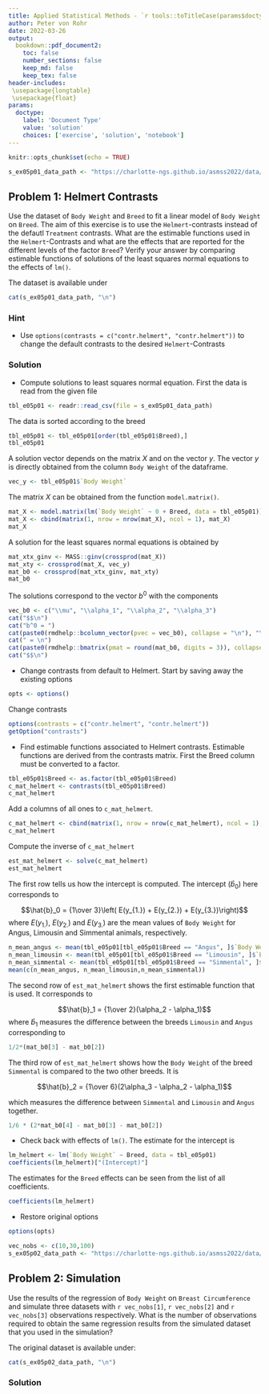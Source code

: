 ```yaml
---
title: Applied Statistical Methods - `r tools::toTitleCase(params$doctype)` 5
author: Peter von Rohr
date: 2022-03-26
output:
  bookdown::pdf_document2:
    toc: false
    number_sections: false
    keep_md: false
    keep_tex: false
header-includes:
 \usepackage{longtable}
 \usepackage{float}
params:
  doctype:
    label: 'Document Type'
    value: 'solution'
    choices: ['exercise', 'solution', 'notebook']
---
```



```r
knitr::opts_chunk$set(echo = TRUE)
```


```r
s_ex05p01_data_path <- "https://charlotte-ngs.github.io/asmss2022/data/asm_bw_flem.csv"
```

## Problem 1: Helmert Contrasts
Use the dataset of `Body Weight` and `Breed` to fit a linear model of `Body Weight` on `Breed`. The aim of this exercise is to use the `Helmert`-contrasts instead of the defautl `Treatment` contrasts. What are the estimable functions used in the `Helmert`-Contrasts and what are the effects that are reported for the different levels of the factor `Breed`? Verify your answer by comparing estimable functions of solutions of the least squares normal equations to the effects of `lm()`.

The dataset is available under

```r
cat(s_ex05p01_data_path, "\n")
```

### Hint

* Use `options(contrasts = c("contr.helmert", "contr.helmert"))` to change the default contrasts to the desired `Helmert`-Contrasts


<!-- your-solution-start
### Your Solution

* Compute solutions to least squares normal equation

* Change contrasts from default to Helmert

* Find estimable functions associated to Helmert contrasts

* Check back with effects of `lm()`

---  your-solution-end -->


<!-- master-solution-start -->

### Solution

* Compute solutions to least squares normal equation. First the data is read from the given file

```r
tbl_e05p01 <- readr::read_csv(file = s_ex05p01_data_path)
```

The data is sorted according to the breed

```r
tbl_e05p01 <- tbl_e05p01[order(tbl_e05p01$Breed),]
tbl_e05p01
```

A solution vector depends on the matrix $X$ and on the vector $y$. The vector $y$ is directly obtained from the column `Body Weight` of the dataframe. 

```r
vec_y <- tbl_e05p01$`Body Weight`
```

The matrix $X$ can be obtained from the function `model.matrix()`. 

```r
mat_X <- model.matrix(lm(`Body Weight` ~ 0 + Breed, data = tbl_e05p01))
mat_X <- cbind(matrix(1, nrow = nrow(mat_X), ncol = 1), mat_X)
mat_X
```

A solution for the least squares normal equations is obtained by 

```r
mat_xtx_ginv <- MASS::ginv(crossprod(mat_X))
mat_xty <- crossprod(mat_X, vec_y)
mat_b0 <- crossprod(mat_xtx_ginv, mat_xty)
mat_b0
```

The solutions correspond to the vector $b^0$ with the components

```r
vec_b0 <- c("\\mu", "\\alpha_1", "\\alpha_2", "\\alpha_3")
cat("$$\n")
cat("b^0 = ")
cat(paste0(rmdhelp::bcolumn_vector(pvec = vec_b0), collapse = "\n"), "\n")
cat(" = \n")
cat(paste0(rmdhelp::bmatrix(pmat = round(mat_b0, digits = 3)), collapse = "\n"), "\n")
cat("$$\n")
```


* Change contrasts from default to Helmert. Start by saving away the existing options

```r
opts <- options()
```

Change contrasts

```r
options(contrasts = c("contr.helmert", "contr.helmert"))
getOption("contrasts")
```


* Find estimable functions associated to Helmert contrasts. Estimable functions are derived from the contrasts matrix. First the Breed column must be converted to a factor.

```r
tbl_e05p01$Breed <- as.factor(tbl_e05p01$Breed)
c_mat_helmert <- contrasts(tbl_e05p01$Breed)
c_mat_helmert
```

Add a columns of all ones to `c_mat_helmert`. 

```r
c_mat_helmert <- cbind(matrix(1, nrow = nrow(c_mat_helmert), ncol = 1), c_mat_helmert)
c_mat_helmert
```

Compute the inverse of `c_mat_helmert`

```r
est_mat_helmert <- solve(c_mat_helmert)
est_mat_helmert
```

The first row tells us how the intercept is computed. The intercept ($\hat{b}_0$) here corresponds to 

$$\hat{b}_0 = {1\over 3}\left( E(y_{1.}) + E(y_{2.}) + E(y_{3.})\right)$$
where $E(y_{1.})$,  $E(y_{2.})$ and $E(y_{3.})$ are the mean values of `Body Weight` for Angus, Limousin and Simmental animals, respectively. 

```r
n_mean_angus <- mean(tbl_e05p01[tbl_e05p01$Breed == "Angus", ]$`Body Weight`)
n_mean_limousin <- mean(tbl_e05p01[tbl_e05p01$Breed == "Limousin", ]$`Body Weight`)
n_mean_simmental <- mean(tbl_e05p01[tbl_e05p01$Breed == "Simmental", ]$`Body Weight`)
mean(c(n_mean_angus, n_mean_limousin,n_mean_simmental))
```

The second row of `est_mat_helmert` shows the first estimable function that is used. It corresponds to 

$$\hat{b}_1 = {1\over 2}(\alpha_2 - \alpha_1)$$
where $\hat{b}_1$ measures the difference between the breeds `Limousin` and `Angus` corresponding to

```r
1/2*(mat_b0[3] - mat_b0[2])
```

The third row of `est_mat_helmert` shows how the `Body Weight` of the breed `Simmental` is compared to the two other breeds. It is 

$$\hat{b}_2 = {1\over 6}(2\alpha_3 - \alpha_2 - \alpha_1)$$

which measures the difference between `Simmental` and `Limousin` and `Angus` together.

```r
1/6 * (2*mat_b0[4] - mat_b0[3] - mat_b0[2])
```


* Check back with effects of `lm()`. The estimate for the intercept is

```r
lm_helmert <- lm(`Body Weight` ~ Breed, data = tbl_e05p01)
coefficients(lm_helmert)["(Intercept)"]
```

The estimates for the `Breed` effects can be seen from the list of all coefficients.

```r
coefficients(lm_helmert)
```



* Restore original options


```r
options(opts)
```

<!-- master-solution-end -->


```r
vec_nobs <- c(10,30,100)
s_ex05p02_data_path <- "https://charlotte-ngs.github.io/asmss2022/data/asm_bw_flem.csv"
```

## Problem 2: Simulation
Use the results of the regression of `Body Weight` on `Breast Circumference` and simulate three datasets with `r vec_nobs[1]`, `r vec_nobs[2]` and `r vec_nobs[3]` observations respectively. What is the number of observations required to obtain the same regression results from the simulated dataset that you used in the simulation? 

The original dataset is available under:

```r
cat(s_ex05p02_data_path, "\n")
```

<!-- your-solution-start
### Your Solution

* Run the regression analysis of `Body Weight` on `Breast Circumference`

* Create the three datasets

* Analyse each of the datasets using `lm()`

* Check the obtained results, whether they match the input from the simulation

---  your-solution-end -->


<!-- master-solution-start -->

### Solution

<!-- master-solution-end -->


